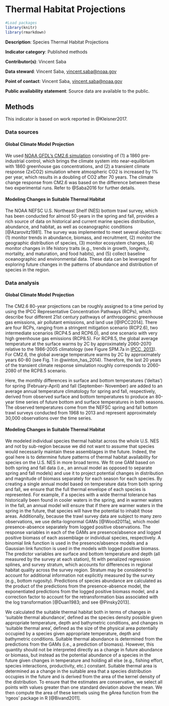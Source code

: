 # Thermal Habitat Projections


```r

#Load packages
library(knitr)
library(rmarkdown)

```
**Description**: Species Thermal Habitat Projections

**Indicator category**: Published methods

**Contributor(s)**: Vincent Saba
  
**Data steward**: Vincent Saba, <vincent.saba@noaa.gov>
  
**Point of contact**: Vincent Saba, <vincent.saba@noaa.gov>
  
**Public availability statement**: Source data are available to the public.


## Methods
This indicator is based on work reported in @Kleisner2017.

### Data sources

#### Global Climate Model Projection
We used [NOAA GFDL's CM2.6 simulation](https://www.gfdl.noaa.gov/high-resolution-climate-modeling/) consisting of (1) a 1860 pre-industrial control, which brings the climate system into near-equilibrium with 1860 greenhouse gas concentrations, and (2) a transient climate response (2xCO2) simulation where atmospheric CO2 is increased by 1% per year, which results in a doubling of CO2 after 70 years. The climate change response from CM2.6 was based on the difference between these two experimental runs. Refer to @Saba2016 for further details. 

#### Modeling Changes in Suitable Thermal Habitat
The NOAA NEFSC U.S. Northeast Shelf (NES) bottom trawl survey, which has been conducted for almost 50-years in the spring and fall, provides a rich source of data on historical and current marine species distribution, abundance, and habitat, as well as oceanographic conditions [@Azarovitz1981]. The survey was implemented to meet several objectives: (1) monitor trends in abundance, biomass, and recruitment, (2) monitor the geographic distribution of species, (3) monitor ecosystem changes, (4) monitor changes in life history traits (e.g., trends in growth, longevity, mortality, and maturation, and food habits), and (5) collect baseline oceanographic and environmental data. These data can be leveraged for exploring future changes in the patterns of abundance and distribution of species in the region. 

<!-- ### Data extraction -->


### Data analysis
#### Global Climate Model Projection
The CM2.6 80-year projections can be roughly assigned to a time period by using the IPCC Representative Concentration Pathways (RCPs), which describe four different 21st century pathways of anthropogenic greenhouse gas emissions, air pollutant emissions, and land use [@IPCC2014]. There are four RCPs, ranging from a stringent mitigation scenario (RCP2.6), two intermediate scenarios (RCP4.5 and RCP6.0), and one scenario with very high greenhouse gas emissions (RCP8.5). For RCP8.5, the global average temperature at the surface warms by 2C by approximately 2060-2070 relative to the 1986-2005 climatology (see Figure SPM.7a in [IPCC, 2013](https://www.ipcc.ch/pdf/assessment-report/ar5/wg1/WG1AR5_SPM_FINAL.pdf)). For CM2.6, the global average temperature warms by 2C by approximately years 60-80 (see Fig. 1 in @winton_has_2014). Therefore, the last 20 years of the transient climate response simulation roughly corresponds to 2060-2080 of the RCP8.5 scenario. 

Here, the monthly differences in surface and bottom temperatures ('deltas') for spring (February-April) and fall (September- November) are added to an average annual temperature climatology for spring and fall, respectively, derived from observed surface and bottom temperatures to produce an 80-year time series of future bottom and surface temperatures in both seasons. The observed temperatures come from the NEFSC spring and fall bottom trawl surveys conducted from 1968 to 2013 and represent approximately 30,000 observations over the time series. 


#### Modeling Changes in Suitable Thermal Habitat
We modeled individual species thermal habitat across the whole U.S. NES and not by sub-region because we did not want to assume that species would necessarily maintain these assemblages in the future. Indeed, the goal here is to determine future patterns of thermal habitat availability for species on the U.S. NES in more broad terms. We fit one GAM based on both spring and fall data (i.e., an annual model as opposed to separate spring and fall models) and use it to project potential changes in distribution and magnitude of biomass separately for each season for each species. By creating a single annual model based on temperature data from both spring and fall, we ensure that the full thermal envelope of each species is represented. For example, if a species with a wide thermal tolerance has historically been found in cooler waters in the spring, and in warmer waters in the fall, an annual model will ensure that if there are warmer waters in the spring in the future, that species will have the potential to inhabit those areas. Additionally, because the trawl survey data are subject to many zero observations, we use delta-lognormal GAMs [@Wood2011a], which model presence-absence separately from logged positive observations. The response variables in each of the GAMs are presence/absence and logged positive biomass of each assemblage or individual species, respectively. A binomial link function is used in the presence/absence models and a Gaussian link function is used in the models with logged positive biomass. 
The predictor variables are surface and bottom temperature and depth (all measured by the survey at each station), fit with penalized regression splines, and survey stratum, which accounts for differences in regional habitat quality across the survey region. Stratum may be considered to account for additional information not explicitly measured by the survey (e.g., bottom rugosity). Predictions of species abundance are calculated as the product of the predictions from the presence-absence model, the exponentiated predictions from the logged positive biomass model, and a correction factor to account for the retransformation bias associated with the log transformation [@Duan1983; and see @Pinsky2013]. 

We calculated the suitable thermal habitat both in terms of changes in 'suitable thermal abundance', defined as the species density possible given appropriate temperature, depth and bathymetric conditions, and changes in 'suitable thermal area', defined as the size of the physical area potentially occupied by a species given appropriate temperature, depth and bathymetric conditions. Suitable thermal abundance is determined from the predictions from the GAMs (i.e., a prediction of biomass). However, this quantity should not be interpreted directly as a change in future abundance or biomass, but instead as the potential abundance of a species in the future given changes in temperature and holding all else (e.g., fishing effort, species interactions, productivity, etc.) constant. Suitable thermal area is determined as a change in the suitable area that a species distribution occupies in the future and is derived from the area of the kernel density of the distribution. To ensure that the estimates are conservative, we select all points with values greater than one standard deviation above the mean. We then compute the area of these kernels using the gArea function from the 'rgeos' package in R [@Bivand2011]. 



